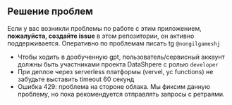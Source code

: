 ## Решение проблем

Если у вас возникли проблемы по работе с этим приложением, **пожалуйста, создайте issue** в этом репозитории, он активно поддерживается. Оперативно по проблемам писать tg `@nongilgameshj`

* Чтобы ходить в дообученную gpt, пользователь/сервисный аккаунт должны быть участниками проекта DataShpere с ролью `developer`
* При деплое через serverless платформы (vervel, yc functions) не забудьте выставить timeout 60 секунд
* Ошибка 429: проблема на стороне облака. Мы фиксим данную проблему, но пока рекомендуется отправлять запросы с ретраями.
